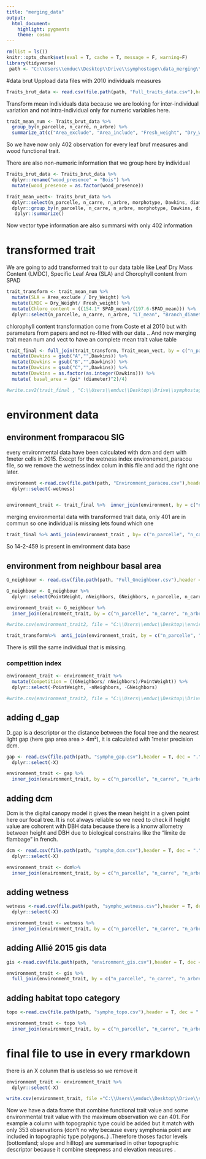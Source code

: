 ```yaml
---
title: "merging_data"
output: 
  html_document: 
    highlight: pygments
    theme: cosmo
---
```

```r
rm(list = ls())
knitr::opts_chunk$set(eval = T, cache = T, message = F, warning=F)
library(tidyverse)
 path <- "C:\\Users\\emduc\\Desktop\\Drive\\symphostage\\data_merging\\"
```



#data brut
Uppload data files with 2010 individuals measures 

```r
Traits_brut_data <- read.csv(file.path(path, "Full_traits_data.csv"),header = T, dec = ",", sep=";")
```

Transform mean individuals data because we are looking for inter-individual variation and not intra-individual only for numeric variables here.

```r
trait_mean_num <- Traits_brut_data %>% 
  group_by(n_parcelle, n_carre, n_arbre) %>% 
  summarize_at(c("Area_exclude", "Area_include", "Fresh_weight", "Dry_Weight", "SPAD_mean", "LT_mean", "Branch_diameter", "Bark_thickness", "Bark_infra_density", "Wood_infra_density" ), mean, na.rm = T)
```
So we have now only 402 observation for every leaf bruf measures and wood functional trait.

There are also non-numeric information that we group here by individual 

```r
Traits_brut_data <- Traits_brut_data %>% 
  dplyr::rename("wood_presence" = "Bois") %>% 
  mutate(wood_presence = as.factor(wood_presence))

Trait_mean_vect<- Traits_brut_data %>% 
  dplyr::select(n_parcelle, n_carre, n_arbre, morphotype, Dawkins, diameter, Xutm, Yutm, wood_presence, morphotype_field) %>% 
  dplyr::group_by(n_parcelle, n_carre, n_arbre, morphotype, Dawkins, diameter, wood_presence,Xutm, Yutm, morphotype_field) %>%
   dplyr::summarize()
```
 Now vector type information are also summarsi with only 402 information 


# transformed trait 

We are going to add transformed trait to our data table like Leaf Dry Mass Content (LMDC), Specific Leaf Area (SLA) and Chorophyll content from SPAD

```r
trait_transform <- trait_mean_num %>% 
  mutate(SLA = Area_exclude / Dry_Weight) %>% 
  mutate(LMDC = Dry_Weight/ Fresh_weight) %>% 
  mutate(Chloro_content = ((154.1* SPAD_mean)/(197.6-SPAD_mean))) %>% 
  dplyr::select(n_parcelle, n_carre, n_arbre, "LT_mean", "Branch_diameter", "Bark_thickness", "Bark_infra_density", "Wood_infra_density", LMDC, SLA, Chloro_content, Area_exclude)
```


chlorophyll content transformation come from Coste et al 2010 but with parameters from papers and not re-fitted with our data .. 
And now merging trait mean num and vect to have an complete mean trait value table 

```r
trait_final <- full_join(trait_transform, Trait_mean_vect, by = c("n_parcelle", "n_carre", "n_arbre") ) %>%
  mutate(Dawkins = gsub("A","",Dawkins)) %>% 
  mutate(Dawkins = gsub("B","",Dawkins)) %>% 
  mutate(Dawkins = gsub("C","",Dawkins)) %>% 
  mutate(Dawkins = as.factor(as.integer(Dawkins))) %>% 
  mutate( basal_area = (pi* (diameter)^2)/4)

#write.csv2(trait_final , "C:\\Users\\emduc\\Desktop\\Drive\\symphostage\\Full_traits_transform.csv")

```

# environment data
## environment fromparacou SIG 

every environmental data have been calculated with dcm and dem with 1meter cells in 2015. Execpt for the wetness index environement_paracou file, so we remove the wetness index colum in this file and add the right one later. 

```r
environment <-read.csv(file.path(path, "Environment_paracou.csv"),header = T, dec = ".", sep=",") %>% 
  dplyr::select(-wetness)


environment_trait <- trait_final %>%  inner_join(environment, by = c("n_parcelle", "n_carre", "n_arbre"))


```


merging environmental data with transformed trait data, only 401 are in commun so one individual is missing lets found which one 

```r
trait_final %>% anti_join(environment_trait , by= c("n_parcelle", "n_carre", "n_arbre"))

```

So 14-2-459 is present in environment data base 

## environment from neighbour basal area 

```r
G_neighbour <- read.csv(file.path(path, "Full_Gneighbour.csv"),header = T, dec = ".", sep=",")

G_neighbour <- G_neighbour %>% 
  dplyr::select(PointWeight, nNeighbors, GNeighbors, n_parcelle, n_carre, n_arbre )

environment_trait <- G_neighbour %>% 
  inner_join(environment_trait, by = c("n_parcelle", "n_carre", "n_arbre"))

#write.csv(environment_trait2, file = "C:\\Users\\emduc\\Desktop\\environment_trait2.csv" )

trait_transform%>%  anti_join(environment_trait, by = c("n_parcelle", "n_carre", "n_arbre"))

```

There is still the same individual that is missing.

### competition index 

```r
environment_trait <- environment_trait %>% 
  mutate(Competition = ((GNeighbors/ nNeighbors)/PointWeight)) %>% 
  dplyr::select(-PointWeight, -nNeighbors, -GNeighbors)

#write.csv(environment_trait2, file = "C:\\Users\\emduc\\Desktop\\Drive\\symphostage\\environment_trait2.csv" )
```

## adding d_gap 

D_gap is a descriptor or the distance between the focal tree and the nearest light gap (here gap area area > 4m²), it is calculated with 1meter precision dcm.

```r
gap <- read.csv(file.path(path, "sympho_gap.csv"),header = T, dec = ".", sep=",")%>% 
  dplyr::select(-X)

environment_trait <- gap %>% 
  inner_join(environment_trait, by = c("n_parcelle", "n_carre", "n_arbre"))


```

## adding dcm 

Dcm is the digital canopy model it gives the mean height in a given point here our focal tree. It is not always reliable so we need to check if height value are cohorent with DBH data because there is a knonw allometry between height and DBH due to biological constrains like the "limite de flambage" in french. 

```r
dcm <- read.csv(file.path(path, "sympho_dcm.csv"),header = T, dec = ".", sep=",")%>% 
  dplyr::select(-X)

environment_trait <- dcm%>% 
  inner_join(environment_trait, by = c("n_parcelle", "n_carre", "n_arbre"))

```



## adding wetness

```r
wetness <-read.csv(file.path(path, "sympho_wetness.csv"),header = T, dec = ".", sep=",") %>% 
  dplyr::select(-X)

environment_trait <- wetness %>% 
  inner_join(environment_trait, by = c("n_parcelle", "n_carre", "n_arbre"))
```

## adding Allié 2015 gis data 

```r
gis <-read.csv(file.path(path, "environment_gis.csv"),header = T, dec = ",", sep=";")

environment_trait <- gis %>% 
  full_join(environment_trait, by = c("n_parcelle", "n_carre", "n_arbre"))
```

## adding habitat topo category

```r
topo <-read.csv(file.path(path, "sympho_topo.csv"),header = T, dec = ".", sep=",") %>%   dplyr::select(-X)

environment_trait <- topo %>% 
  inner_join(environment_trait, by = c("n_parcelle", "n_carre", "n_arbre"))

```


# final file to use in every rmarkdown 

there is an X colunm that is useless so we remove it 

```r
environment_trait <- environment_trait %>%
  dplyr::select(-X)

write.csv(environment_trait, file ="C:\\Users\\emduc\\Desktop\\Drive\\symphostage\\environment_trait.csv" )
```

Now we have a data frame that combine functional trait value and some environmental trait value with the maximum observation we can 401. For example a column with topographic type could be added but it match with only 353 observations (don't no why because every symphonia point are included in topographic type polygons..) .Therefore thoses factor levels (bottomland; slope and hilltop) are  summarised in other topographic descriptor because it combine steepness and elevation measures .
